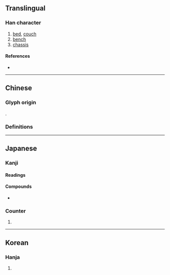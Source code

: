 {{also|床}}
{{character info/new}}
==Translingual==

===Han character===
{{Han char|rn=90|rad=爿|as=04|sn=8|four=24290|canj=VMD|ids=⿰爿木}}

# [[bed]], [[couch]]
# [[bench]]
# [[chassis]]

====References====
* {{Han ref|kx=0691.150|dkj=19763|dj=1104.110|hdz=42374.040|uh=7240|ud=29248}}

----

==Chinese==

===Glyph origin===
{{Han etym}}
{{Han compound|爿|木|ls=psc|c1=p|c2=s}}.

===Definitions===
{{zh-see|床|vt}}

----

==Japanese==

===Kanji===
{{ja-kanji|grade=|rs=爿04}}

====Readings====
{{ja-readings
|goon=じょう
|kanon=そう
|kanyoon=しょう
|kun=ゆか-
}}

====Compounds====
* {{ja-r|牀几|しょうぎ}}

===Counter===
{{ja-pos|しょう|counter}}

# {{alternative form of|床|lang=ja}}

----

==Korean==

===Hanja===
{{ko-hanja|hangeul=상|eumhun=|rv=sang|mr=sang|y=sang}}

# {{defn|lang=ko|sort=爿04}}